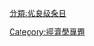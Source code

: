 {{catmore1|[[Wikipedia:经济学专题|Wikipedia:经济学专题]]}}
{{Articles by Quality|topic=经济学|project=经济学|format=TOC}}
{{emptycat}}

[[分類:优良级条目|分類:优良级条目]]
[[Category:經濟學專題|Category:經濟學專題]]